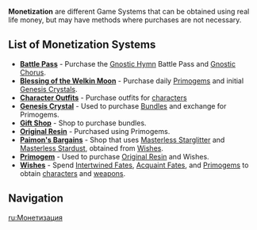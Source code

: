 {{Terminology Infobox
|image = 
|type  = Genshin Impact
}}
'''Monetization''' are different Game Systems that can be obtained using real life money, but may have methods where purchases are not necessary.

==List of Monetization Systems==
* '''[[Battle Pass]]''' - Purchase the [[Gnostic Hymn]] Battle Pass and [[Gnostic Chorus]].
* '''[[Blessing of the Welkin Moon]]''' - Purchase daily [[Primogem]]s and initial [[Genesis Crystal]]s.
* '''[[Character Outfits]]''' - Purchase outfits for [[characters]]
* '''[[Genesis Crystal]]''' - Used to purchase [[Bundles]] and exchange for Primogems.
* '''[[Gift Shop]]''' - Shop to purchase bundles.
* '''[[Original Resin]]''' - Purchased using Primogems.
* '''[[Paimon's Bargains]]''' - Shop that uses [[Masterless Starglitter]] and [[Masterless Stardust]], obtained from [[Wishes]].
* '''[[Primogem]]''' - Used to purchase [[Original Resin]] and Wishes.
* '''[[Wishes]]''' - Spend [[Intertwined Fate]]s, [[Acquaint Fate]]s, and [[Primogem]]s to obtain [[characters]] and [[weapons]].

==Navigation==
{{Genshin Navbox}}
[[Category:Monetization| ]]

[[ru:Монетизация]]